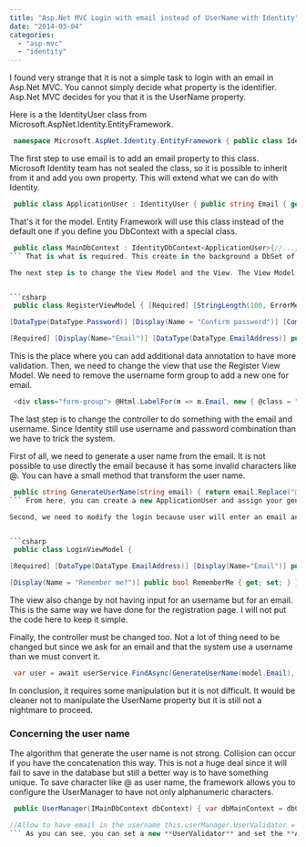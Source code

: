 ```yaml
---
title: "Asp.Net MVC Login with email instead of UserName with Identity"
date: "2014-03-04"
categories: 
  - "asp-mvc"
  - "identity"
---
```


I found very strange that it is not a simple task to login with an email in Asp.Net MVC. You cannot simply decide what property is the identifier. Asp.Net MVC decides for you that it is the UserName property.

Here is a the IdentityUser class from Microsoft.AspNet.Identity.EntityFramework.


```csharp
 namespace Microsoft.AspNet.Identity.EntityFramework { public class IdentityUser : IUser { public virtual string Id { get; set; } public virtual string UserName { get; set; } public virtual string PasswordHash { get; set; } public virtual string SecurityStamp { get; set; } public virtual ICollection<IdentityUserRole> Roles { get; private set; } public virtual ICollection<IdentityUserClaim> Claims { get; private set; } public virtual ICollection<IdentityUserLogin> Logins { get; private set; } public IdentityUser() { this.Id = Guid.NewGuid().ToString(); this.Claims = (ICollection<IdentityUserClaim>) new List<IdentityUserClaim>(); this.Roles = (ICollection<IdentityUserRole>) new List<IdentityUserRole>(); this.Logins = (ICollection<IdentityUserLogin>) new List<IdentityUserLogin>(); } public IdentityUser(string userName): this() { this.UserName = userName; } } } 
```

The first step to use email is to add an email property to this class. Microsoft Identity team has not sealed the class, so it is possible to inherit from it and add you own property. This will extend what we can do with Identity.


```csharp
 public class ApplicationUser : IdentityUser { public string Email { get; set; } } 
```

That's it for the model. Entity Framework will use this class instead of the default one if you define you DbContext with a special class.


```csharp
 public class MainDbContext : IdentityDbContext<ApplicationUser>{//...} 
``` That is what is required. This create in the background a DbSet of your class that inherit from IdentityUser. I have called mine ApplicationUser, but you can use whatever you prefer. **IdentityDbContext** override the OnModelCreating. This is important that if you inherit from it that you call the base class to still have all the configuration provided by the **IdentityDbContext**. To be more detailed, the OnModelCreating associate the custom class to AspNetUsers table. It does plenty of others thing, but from what it concerns us right now, this is it. From here, if you instruct Entity Framework to build your database, you should see in the database your field in Identity table. [![AspNetUserEmailProperty](http://patrickdesjardins.com/blog/wp-content/uploads/2014/02/AspNetUserEmailProperty.png)](http://patrickdesjardins.com/blog/asp-net-mvc-login-with-email-instead-of-username-with-identity/aspnetuseremailproperty)

The next step is to change the View Model and the View. The View Model for the registration use an UserName property. We can remove this and add one for Email.


```csharp
 public class RegisterViewModel { [Required] [StringLength(100, ErrorMessage = "The {0} must be at least {2} characters long.", MinimumLength = 6)] [DataType(DataType.Password)] [Display(Name = "Password")] public string Password { get; set; }

[DataType(DataType.Password)] [Display(Name = "Confirm password")] [Compare("Password", ErrorMessage = "The password and confirmation password do not match.")] public string ConfirmPassword { get; set; }

[Required] [Display(Name="Email")] [DataType(DataType.EmailAddress)] public string Email { get; set; } } 
```

This is the place where you can add additional data annotation to have more validation. Then, we need to change the view that use the Register View Model. We need to remove the username form group to add a new one for email.


```csharp
 <div class="form-group"> @Html.LabelFor(m => m.Email, new { @class = "col-md-2 control-label" }) <div class="col-md-10"> @Html.TextBoxFor(m => m.Email, new { @class = "form-control" }) </div> </div> 
```

The last step is to change the controller to do something with the email and username. Since Identity still use username and password combination than we have to trick the system.

First of all, we need to generate a user name from the email. It is not possible to use directly the email because it has some invalid characters like @. You can have a small method that transform the user name. 
```csharp
 public string GenerateUserName(string email) { return email.Replace("@", "").Replace(".", "").Replace("-", ""); } 
``` From here, you can create a new ApplicationUser and assign your generated user name into the property. The next code remains the same by calling the UserManager.

Second, we need to modify the login because user will enter an email and you need to transform it to user name. The login ViewModel needs to be changed.


```csharp
 public class LoginViewModel {

[Required] [DataType(DataType.EmailAddress)] [Display(Name="Email")] public string Email { get; set; } [Required] [DataType(DataType.Password)] [Display(Name = "Password")] public string Password { get; set; }

[Display(Name = "Remember me?")] public bool RememberMe { get; set; } } 
```

The view also change by not having input for an username but for an email. This is the same way we have done for the registration page. I will not put the code here to keep it simple.

Finally, the controller must be changed too. Not a lot of thing need to be changed but since we ask for an email and that the system use a username than we must convert it. 
```csharp
 var user = await userService.FindAsync(GenerateUserName(model.Email), model.Password); 
```

In conclusion, it requires some manipulation but it is not difficult. It would be cleaner not to manipulate the UserName property but it is still not a nightmare to proceed.

### Concerning the user name

The algorithm that generate the user name is not strong. Collision can occur if you have the concatenation this way. This is not a huge deal since it will fail to save in the database but still a better way is to have something unique. To save character like @ as user name, the framework allows you to configure the UserManager to have not only alphanumeric characters.


```csharp
 public UserManager(IMainDbContext dbContext) { var dbMainContext = dbContext.GetDbContext(); this.userManager = new UserManager<ApplicationUser>(new UserStore<ApplicationUser>(dbMainContext));

//Allow to have email in the username this.userManager.UserValidator = new UserValidator<ApplicationUser>(this.userManager) { AllowOnlyAlphanumericUserNames = false }; } 
``` As you can see, you can set a new **UserValidator** and set the **AllowOnlyAlphanumericUserNames** to false. This is way better!
